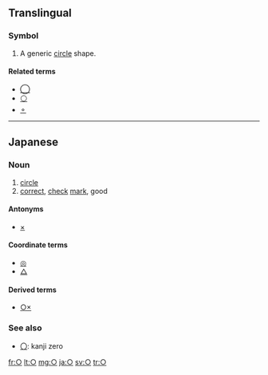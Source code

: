 {{character info|hex=25CB|script=Geometric Shapes|name=White Circle|category=-}}
{{also|Appendix:Variations of "o"}}
==Translingual==

===Symbol===
{{head|mul|symbol}}

# A generic [[circle]] shape.

====Related terms====
* [[◯]]
* [[⚪]]
* [[⚬]]

----

==Japanese==

===Noun===
{{ja-pos|k<!-- ??? -->|symbol|hira=まる|rom=maru}}

# [[circle]]
# [[correct]], [[check]] [[mark]], good

====Antonyms====
* [[×]] <!-- incorrect, bad -->

====Coordinate terms====
* [[◎]] <!-- very good -->
* [[△]] <!-- slightly wrong; ok but not great -->

====Derived terms====
* [[○×]]

===See also===
* [[〇]]: kanji zero

[[fr:○]]
[[lt:○]]
[[mg:○]]
[[ja:○]]
[[sv:○]]
[[tr:○]]